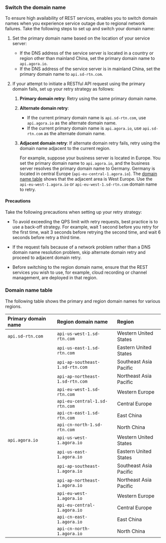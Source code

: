 

### Switch the domain name

To ensure high availability of REST services, <Vg k="COMPANY" /> enables you to switch domain names when you experience service outage due to regional network failures. Take the following steps to set up and switch your domain name:

1. Set the primary domain name based on the location of your service server:
    - If the DNS address of the service server is located in a country or region other than mainland China, set the primary domain name to `api.agora.io`.
    - If the DNS address of the service server is in mainland China, set the primary domain name to `api.sd-rtn.com`.

2. If your attempt to initiate a RESTful API request using the primary domain fails, set up your retry strategy as follows:
    
    1. **Primary domain retry**: Retry using the same primary domain name.
    
    1. **Alternate domain retry**:
        - If the current primary domain name is `api.sd-rtn.com`, use `api.agora.io` as the  alternate domain name.
        - If the current primary domain name is `api.agora.io`, use `api.sd-rtn.com` as the alternate domain name.
    
    1. **Adjacent domain retry**: If alternate domain retry fails, retry using the domain name adjacent to the current region.

        For example, suppose your business server is located in Europe. You set the primary domain name to `api.agora.io`, and the business server resolves the primary domain name to Germany. Germany is located in central Europe (`api-eu-central-1.agora.io`). The [domain name table](#domain-name-table) shows that the adjacent area is West Europe. Use the `api-eu-west-1.agora.io` or `api-eu-west-1.sd-rtn.com` domain name to retry.


#### Precautions

Take the following precautions when setting up your retry strategy:

* To avoid exceeding the QPS limit with retry requests, best practice is to use a back-off strategy. For example, wait 1 second before you retry for the first time, wait 3 seconds before retrying the second time, and wait 6 seconds before retry a third time.

* If the request fails because of a network problem rather than a DNS domain name resolution problem, skip alternate domain retry and proceed to adjacent domain retry. 

* Before switching to the region domain name, ensure that the REST services you wish to use, for example, cloud recording or channel management, are deployed in that region.

### Domain name table

The following table shows the primary and region domain names for various regions.

|Primary domain name  |Region domain name	|Region|
|:--------------------|:--------------------|:-----|
|`api.sd-rtn.com`      |`api-us-west-1.sd-rtn.com` |Western United States|
|                      |`api-us-east-1.sd-rtn.com` |Eastern United States|
|                      |`api-ap-southeast-1.sd-rtn.com`|Southeast Asia Pacific|
|                      |`api-ap-northeast-1.sd-rtn.com`| Northeast Asia Pacific|
|                      |`api-eu-west-1.sd-rtn.com` |Western Europe|
|                      |`api-eu-central-1.sd-rtn.com` |Central Europe|
|                      |`api-cn-east-1.sd-rtn.com`|East China|
|                      |`api-cn-north-1.sd-rtn.com`|North China|
|`api.agora.io`        |`api-us-west-1.agora.io`|Western United States|
|                      |`api-us-east-1.agora.io`|Eastern United States|
|                      |`api-ap-southeast-1.agora.io`|Southeast Asia Pacific|
|                      |`api-ap-northeast-1.agora.io`|Northeast Asia Pacific|
|                	    |`api-eu-west-1.agora.io`|Western Europe|
|                      |`api-eu-central-1.agora.io`|Central Europe|
|                      |`api-cn-east-1.agora.io`|East China|
|                      |`api-cn-north-1.agora.io`|North China|
